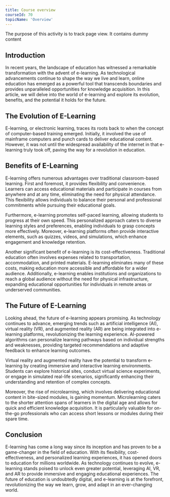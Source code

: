```yaml
---
title: Course overview
courseId: 70
topicName: 'Overview'
---
```


The purpose of this activity is to track page view. It contains dummy content

## Introduction

In recent years, the landscape of education has witnessed a remarkable transformation with the advent of e-learning. As technological advancements continue to shape the way we live and learn, online education has emerged as a powerful tool that transcends boundaries and provides unparalleled opportunities for knowledge acquisition. In this article, we will delve into the world of e-learning and explore its evolution, benefits, and the potential it holds for the future.

## The Evolution of E-Learning

E-learning, or electronic learning, traces its roots back to when the concept of computer-based training emerged. Initially, it involved the use of mainframe computers and punch cards to deliver educational content. However, it was not until the widespread availability of the internet in that e-learning truly took off, paving the way for a revolution in education.

## Benefits of E-Learning

E-learning offers numerous advantages over traditional classroom-based learning. First and foremost, it provides flexibility and convenience. Learners can access educational materials and participate in courses from anywhere and at any time, eliminating the need for physical attendance. This flexibility allows individuals to balance their personal and professional commitments while pursuing their educational goals.

Furthermore, e-learning promotes self-paced learning, allowing students to progress at their own speed. This personalized approach caters to diverse learning styles and preferences, enabling individuals to grasp concepts more effectively. Moreover, e-learning platforms often provide interactive elements, such as quizzes, videos, and simulations, which enhance engagement and knowledge retention.

Another significant benefit of e-learning is its cost-effectiveness. Traditional education often involves expenses related to transportation, accommodation, and printed materials. E-learning eliminates many of these costs, making education more accessible and affordable for a wider audience. Additionally, e-learning enables institutions and organizations to reach a global audience without the need for physical infrastructure, expanding educational opportunities for individuals in remote areas or underserved communities.

## The Future of E-Learning

Looking ahead, the future of e-learning appears promising. As technology continues to advance, emerging trends such as artificial intelligence (AI), virtual reality (VR), and augmented reality (AR) are being integrated into e-learning platforms, revolutionizing the learning experience. AI-powered algorithms can personalize learning pathways based on individual strengths and weaknesses, providing targeted recommendations and adaptive feedback to enhance learning outcomes.

Virtual reality and augmented reality have the potential to transform e-learning by creating immersive and interactive learning environments. Students can explore historical sites, conduct virtual science experiments, or engage in simulated real-life scenarios, significantly enhancing their understanding and retention of complex concepts.

Moreover, the rise of microlearning, which involves delivering educational content in bite-sized modules, is gaining momentum. Microlearning caters to the shorter attention spans of learners in the digital age and allows for quick and efficient knowledge acquisition. It is particularly valuable for on-the-go professionals who can access short lessons or modules during their spare time.

## Conclusion

E-learning has come a long way since its inception and has proven to be a game-changer in the field of education. With its flexibility, cost-effectiveness, and personalized learning experiences, it has opened doors to education for millions worldwide. As technology continues to evolve, e-learning stands poised to unlock even greater potential, leveraging AI, VR, and AR to provide immersive and engaging educational experiences. The future of education is undoubtedly digital, and e-learning is at the forefront, revolutionizing the way we learn, grow, and adapt in an ever-changing world.
